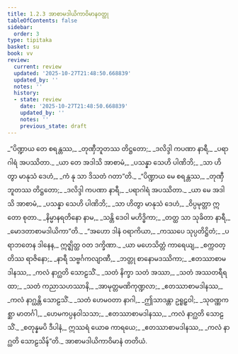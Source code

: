 ```yaml
---
title: 1.2.3 အာစာမဒါယိကာဝိမာနဝတ္ထု
tableOfContents: false
sidebar:
  order: 3
type: tipitaka
basket: su
book: vv
review:
  current: review
  updated: '2025-10-27T21:48:50.668839'
  updated_by: ''
  notes: ''
  history:
  - state: review
    date: '2025-10-27T21:48:50.668839'
    updated_by: ''
    notes: ''
    previous_state: draft
---
```



<ReviewStatus review={frontmatter.review} showDetails={true} />

<HypothesisAnnotation frontmatter={frontmatter} />

<DynamicBreadcrumb />

<Division number="185" book="vv" e="ch" v="19" p="24">

<Paragraph number="208" type="verses" book="vv">
_“ပိဏ္ဍာယ တေ စရန္တဿ,_  
_တုဏှီဘူတဿ တိဋ္ဌတော;_  
_ဒလိဒ္ဒါ ကပဏာ နာရီ,_  
_ပရာဂါရံ အပဿိတာ._  

</Paragraph>

</Division>
<Division number="186" book="vv" e="ch" v="19" p="24">

<Paragraph number="209" type="verses" book="vv">
_ယာ တေ အဒါသိ အာစာမံ,_  
_ပသန္နာ သေဟိ ပါဏိဘိ;_  
_သာ ဟိတွာ မာနုသံ ဒေဟံ,_  
_ကံ နု သာ ဒိသတံ ဂတာ”တိ._  

</Paragraph>

</Division>
<Division number="187" book="vv" e="ch" v="19" p="24">

<Paragraph number="210" type="verses" book="vv">
_“ပိဏ္ဍာယ မေ စရန္တဿ,_  
_တုဏှီဘူတဿ တိဋ္ဌတော;_  
_ဒလိဒ္ဒါ ကပဏာ နာရီ,_  
_ပရာဂါရံ အပဿိတာ._  

</Paragraph>

</Division>
<Division number="188" book="vv" e="ch" v="19" p="24">

<Paragraph number="211" type="verses" book="vv">
_ယာ မေ အဒါသိ အာစာမံ,_  
_ပသန္နာ သေဟိ ပါဏိဘိ;_  
_သာ ဟိတွာ မာနုသံ ဒေဟံ,_  
_ဝိပ္ပမုတ္တာ ဣတော စုတာ._  

</Paragraph>

</Division>
<Division number="189" book="vv" e="ch" v="19" p="24">

<Paragraph number="212" type="verses" book="vv">
_နိမ္မာနရတိနော နာမ,_  
_သန္တိ ဒေဝါ မဟိဒ္ဓိကာ;_  
_တတ္ထ သာ သုခိတာ နာရီ,_  
_မောဒတာစာမဒါယိကာ”တိ._  

</Paragraph>

</Division>
<Division number="190" book="vv" e="ch" v="19" p="25">

<Paragraph number="213" type="verses" book="vv">
_“အဟော ဒါနံ ဝရာကိယာ,_  
_ကဿပေ သုပ္ပတိဋ္ဌိတံ;_  
_ပရာဘတေန ဒါနေန,_  
ဣဇ္ဈိတ္ထ ဝတ ဒက္ခိဏာ._  

</Paragraph>

</Division>
<Division number="191" book="vv" e="ch" v="19" p="25">

<Paragraph number="214" type="verses" book="vv">
_ယာ မဟေသိတ္တံ ကာရေယျ,_  
_စက္ကဝတ္တိဿ ရာဇိနော;_  
_နာရီ သဗ္ဗင်္ဂကလျာဏီ,_  
_ဘတ္တု စာနောမဒဿိကာ;_  
_ဧတဿာစာမဒါနဿ,_  
_ကလံ နာဂ္ဃတိ သောဠသိံ._  

</Paragraph>

</Division>
<Division number="192" book="vv" e="ch" v="19" p="25">

<Paragraph number="215" type="verses" book="vv">
_သတံ နိက္ခာ သတံ အဿာ,_  
_သတံ အဿတရီရထာ;_  
_သတံ ကညာသဟဿာနိ,_  
_အာမုတ္တမဏိကုဏ္ဍလာ;_  
_ဧတဿာစာမဒါနဿ,_  
_ကလံ နာဂ္ဃန္တိ သောဠသိံ._  

</Paragraph>

</Division>
<Division number="193" book="vv" e="ch" v="19" p="25">

<Paragraph number="216" type="verses" book="vv">
_သတံ ဟေမဝတာ နာဂါ,_  
_ဤသာဒန္တာ ဥရူဠှဝါ;_  
_သုဝဏ္ဏကစ္ဆာ မာတင်္ဂါ,_  
_ဟေမကပ္ပနဝါသသာ;_  
_ဧတဿာစာမဒါနဿ,_  
_ကလံ နာဂ္ဃတိ သောဠသိံ._  

</Paragraph>

</Division>
<Division number="194" book="vv" e="ch" v="19" p="25">

<Paragraph number="217" type="verses" book="vv">
_စတုန္နမပိ ဒီပါနံ,_  
ဣဿရံ ယောဓ ကာရယေ;_  
_ဧတဿာစာမဒါနဿ,_  
_ကလံ နာဂ္ဃတိ သောဠသိန်”တိ._  


</Paragraph>
</Division>

<Paragraph number="218" type="center" book="vv">
အာစာမဒါယိကာဝိမာနံ တတိယံ.
</Paragraph>